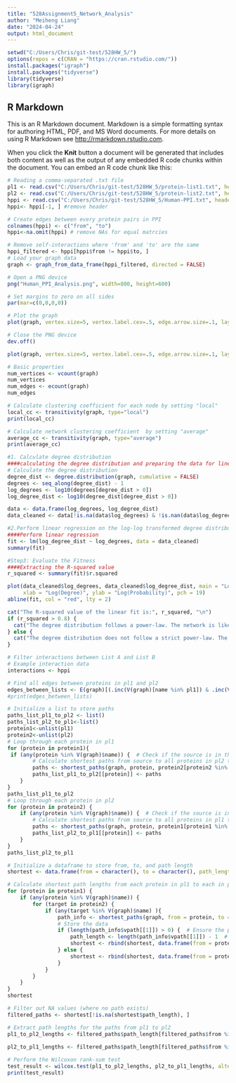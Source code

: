 ```yaml
---
title: "528Assignment5_Network_Analysis"
author: "Meiheng Liang"
date: "2024-04-24"
output: html_document
---
```


```r
setwd("C:/Users/Chris/git-test/528HW_5/")
options(repos = c(CRAN = "https://cran.rstudio.com/"))
install.packages("igraph")
install.packages("tidyverse")
library(tidyverse)
library(igraph)
```

## R Markdown

This is an R Markdown document. Markdown is a simple formatting syntax for authoring HTML, PDF, and MS Word documents. For more details on using R Markdown see <http://rmarkdown.rstudio.com>.

When you click the **Knit** button a document will be generated that includes both content as well as the output of any embedded R code chunks within the document. You can embed an R code chunk like this:

```r
# Reading a comma-separated .txt file
pl1 <- read.csv("C:/Users/Chris/git-test/528HW_5/protein-list1.txt", header = FALSE, sep = "\t", fill = TRUE, strip.white = TRUE)
pl2 <- read.csv("C:/Users/Chris/git-test/528HW_5/protein-list2.txt", header = FALSE, sep = "\t", fill = TRUE, strip.white = TRUE)
hppi <- read.csv("C:/Users/Chris/git-test/528HW_5/Human-PPI.txt", header = FALSE, sep = "\t", fill = TRUE, strip.white = TRUE, row.names = NULL)
hppi<- hppi[-1, ] #remove header

```


```r
# Create edges between every protein pairs in PPI
colnames(hppi) <- c("from", "to")
hppi<-na.omit(hppi) # remove NAs for equal matrcies

# Remove self-interactions where 'from' and 'to' are the same
hppi_filtered <- hppi[hppi$from != hppi$to, ]
# Load your graph data
graph <- graph_from_data_frame(hppi_filtered, directed = FALSE)

# Open a PNG device
png("Human_PPI_Analysis.png", width=800, height=600)

# Set margins to zero on all sides
par(mar=c(0,0,0,0))

# Plot the graph
plot(graph, vertex.size=5, vertex.label.cex=.5, edge.arrow.size=.1, layout=layout_nicely(graph))

# Close the PNG device
dev.off()

plot(graph, vertex.size=5, vertex.label.cex=.5, edge.arrow.size=.1, layout=layout_nicely(graph))

# Basic properties
num_vertices <- vcount(graph)
num_vertices
num_edges <- ecount(graph)
num_edges

```


```r
# Calculate clustering coefficient for each node by setting "local"
local_cc <- transitivity(graph, type="local") 
print(local_cc) 

# Calculate network clustering coefficient  by setting "average"
average_cc <- transitivity(graph, type="average")
print(average_cc)

```


```r
#1. Calculate degree distribution
####calculating the degree distribution and preparing the data for linear regression on a log-log scale.
# Calculate the degree distribution
degree_dist <- degree.distribution(graph, cumulative = FALSE)
degrees <- seq_along(degree_dist) - 1
log_degrees <- log10(degrees[degree_dist > 0])
log_degree_dist <- log10(degree_dist[degree_dist > 0])

data <- data.frame(log_degrees, log_degree_dist)
data_cleaned <- data[!is.na(data$log_degrees) & !is.nan(data$log_degrees) & !is.infinite(data$log_degrees), ]

#2.Perform linear regression on the log-log transformed degree distribution data.
####Perform linear regression
fit <- lm(log_degree_dist ~ log_degrees, data = data_cleaned)
summary(fit)

#Step3: Evaluate the Fitness
####Extracting the R-squared value
r_squared <- summary(fit)$r.squared

plot(data_cleaned$log_degrees, data_cleaned$log_degree_dist, main = "Log-log plot of Degree Distribution",
     xlab = "Log(Degree)", ylab = "Log(Probability)", pch = 19)
abline(fit, col = "red", lty = 2)

cat("The R-squared value of the linear fit is:", r_squared, "\n")
if (r_squared > 0.8) {
  cat("The degree distribution follows a power-law. The network is likely scale-free.\n")
} else {
  cat("The degree distribution does not follow a strict power-law. The network is likely not scale-free.\n")
}
```


```r
# Filter interactions between List A and List B
# Example interaction data
interactions <- hppi

# Find all edges between proteins in pl1 and pl2
edges_between_lists <- E(graph)[(.inc(V(graph)[name %in% pl1]) & .inc(V(graph)[name %in% pl2]))]
#print(edges_between_lists)

# Initialize a list to store paths
paths_list_pl1_to_pl2 <- list()
paths_list_pl2_to_pl1<-list()
protein1<-unlist(pl1)
protein2<-unlist(pl2)
# Loop through each protein in pl1
for (protein in protein1){
 if (any(protein %in% V(graph)$name)) {  # Check if the source is in the graph
        # Calculate shortest paths from source to all proteins in pl2 that are also in the graph
        paths <- shortest_paths(graph, protein, protein2[protein2 %in% V(graph)$name], mode = "out")
        paths_list_pl1_to_pl2[[protein]] <- paths
    } 
}
paths_list_pl1_to_pl2
# Loop through each protein in pl2
for (protein in protein2) {
    if (any(protein %in% V(graph)$name)) {  # Check if the source is in the graph
        # Calculate shortest paths from source to all proteins in pl1 that are also in the graph
        paths <- shortest_paths(graph, protein, protein1[protein1 %in% V(graph)$name], mode = "out")
        paths_list_pl2_to_pl1[[protein]] <- paths
    }
}
paths_list_pl2_to_pl1

# Initialize a dataframe to store from, to, and path length
shortest <- data.frame(from = character(), to = character(), path_length = integer(), stringsAsFactors = FALSE)

# Calculate shortest path lengths from each protein in pl1 to each in pl2
for (protein in protein1) {
    if (any(protein %in% V(graph)$name)) {
        for (target in protein2) {
            if (any(target %in% V(graph)$name) ){
                path_info <- shortest_paths(graph, from = protein, to = target, output = "vpath")
                # Store the data
                if (length(path_info$vpath[[1]]) > 0) {  # Ensure the path exists
                    path_length <- length(path_info$vpath[[1]]) - 1  # Subtract 1 to count edges only
                    shortest <- rbind(shortest, data.frame(from = protein, to = target, path_length = path_length))
                } else {
                    shortest <- rbind(shortest, data.frame(from = protein, to = target, path_length = NA))  # No path exists
                }
            }
        }
    }
}
shortest

```


```r
# Filter out NA values (where no path exists)
filtered_paths <- shortest[!is.na(shortest$path_length), ]

# Extract path lengths for the paths from pl1 to pl2
pl1_to_pl2_lengths <- filtered_paths$path_length[filtered_paths$from %in% protein1 & filtered_paths$to %in% protein2]

pl2_to_pl1_lengths <- filtered_paths$path_length[filtered_paths$from %in% protein2 & filtered_paths$to %in% protein1]
    
# Perform the Wilcoxon rank-sum test
test_result <- wilcox.test(pl1_to_pl2_lengths, pl2_to_pl1_lengths, alternative = "two.sided")
print(test_result)

```

